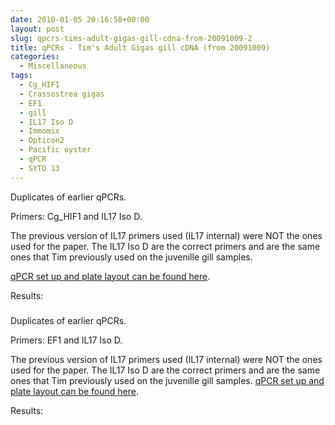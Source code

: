 ```yaml
---
date: 2010-01-05 20:16:58+00:00
layout: post
slug: qpcrs-tims-adult-gigas-gill-cdna-from-20091009-2
title: qPCRs - Tim's Adult Gigas gill cDNA (from 20091009)
categories:
  - Miscellaneous
tags:
  - Cg_HIF1
  - Crassostrea gigas
  - EF1
  - gill
  - IL17 Iso D
  - Immomix
  - Opticon2
  - Pacific oyster
  - qPCR
  - SYTO 13
---
```


Duplicates of earlier qPCRs.

Primers: Cg_HIF1 and IL17 Iso D.

The previous version of IL17 primers used (IL17 internal) were NOT the ones used for the paper. The IL17 Iso D are the correct primers and are the same ones that Tim previously used on the juvenille gill samples.

[qPCR set up and plate layout can be found here](https://eagle.fish.washington.edu/Arabidopsis/Notebook%20Workup%20Files/20100105-02.jpg).

Results:



### 





### 





### 



Duplicates of earlier qPCRs.

Primers: EF1 and IL17 Iso D.

The previous version of IL17 primers used (IL17 internal) were NOT the ones used for the paper. The IL17 Iso D are the correct primers and are the same ones that Tim previously used on the juvenille gill samples. [qPCR set up and plate layout can be found here](https://eagle.fish.washington.edu/Arabidopsis/Notebook%20Workup%20Files/20100105-01.jpg).

Results:
